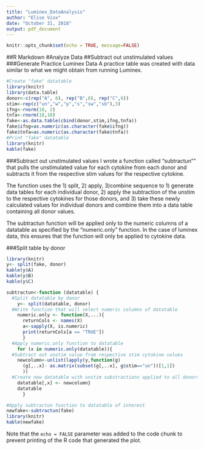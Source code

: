 ```yaml
---
title: "Luminex_DataAnalysis"
author: "Elise Viox"
date: "October 31, 2018"
output: pdf_document
---
```


```r
knitr::opts_chunk$set(echo = TRUE, message=FALSE)
```

##R Markdown
#Analyze Data
##Subtract out unstimulated values
###Generate Practice Luminex Data
A practice table was created with data similar to what we might obtain from running Luminex.
```r
#Create "fake" datatable
library(knitr)
library(data.table)
donor<-c(rep("A", 6), rep("B",6), rep("C",6))
stim<-rep(c("un","w","p","s","sw","sb"),3)
ifng<-rnorm(18, 2)
tnfa<-rnorm(18,10)
fake<-as.data.table(cbind(donor,stim,ifng,tnfa))
fake$ifng=as.numeric(as.character(fake$ifng))
fake$tnfa=as.numeric(as.character(fake$tnfa))
#Print "fake" datatable 
library(knitr)
kable(fake)
```

###Subtract out unstimulated values
I wrote a function called "subtractun"" that pulls the unstimulated value for each cytokine from each donor and subtracts it from the respective stim values for the respective cytokine. 

The function uses the 1) split, 2) apply, 3)combine sequence to 1) generate data tables for each individual donor, 2) apply the subtraction of the unstim to the respective cytokines for those donors, and 3) take these newly calculated values for individual donors and combine them into a data table containing all donor values.

The subtractun function will be applied only to the numeric columns of a datatable as specified by the "numeric.only" function. In the case of luminex data, this ensures that the function will only be applied to cytokine data. 

###Split table by donor
```r
library(knitr)
y<- split(fake, donor)
kable(y$A)
kable(y$B)
kable(y$C)
```

```r
subtractun<-function (datatable) {
  #Split datatable by donor    
    y<- split(datatable, donor)
  #Write function that will select numeric columns of datatable
    numeric.only <- function(X,...){
      returnCols <- names(X)
      a<-sapply(X, is.numeric)
      print(returnCols[a == "TRUE"])
      }
  #Apply numeric.only function to datatable
    for (x in numeric.only(datatable)){
  #Subtract out unstim value from respective stim cytokine values
    newcolumn<-unlist(lapply(y,function(g)
      (g[,..x]- as.matrix(subset(g[,..x], g$stim=="un"))[1,1])
      ))
  #Create new datatable with unstim substractions applied to all donors 
    datatable[,x] <- newcolumn}
    datatable
      }   
```

```r
#Apply subtractun function to datatable of interest
newfake<-subtractun(fake)
library(knitr)
kable(newfake)
```


Note that the `echo = FALSE` parameter was added to the code chunk to prevent printing of the R code that generated the plot.
